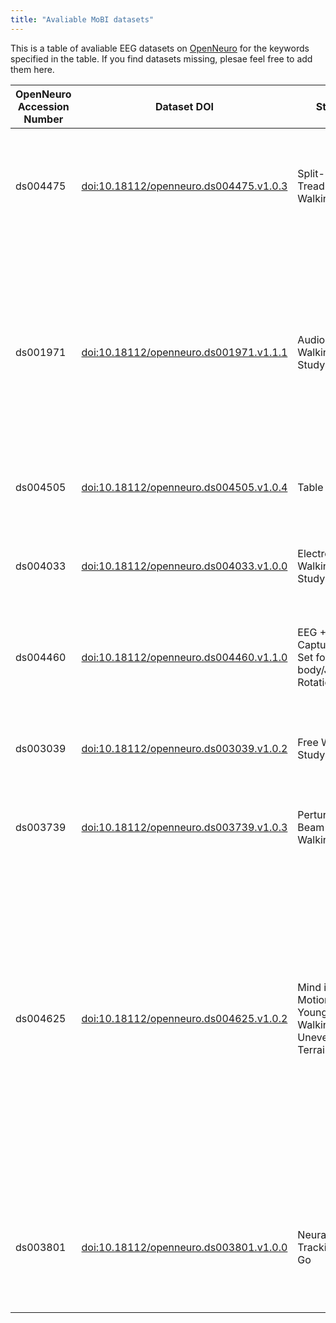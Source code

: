 ```yaml
---
title: "Avaliable MoBI datasets"
---
```


This is a table of avaliable EEG datasets on [OpenNeuro](https://openneuro.org/search/modality/eeg?query=%7B%22modality_selected%22%3A%22EEG%22%7D) for the keywords specified in the table. If you find datasets missing, plesae feel free to add them here.

| OpenNeuro Accession Number | Dataset DOI                                             | Study                                                   | Tasks                                             | Authors                                                                                                      | Keywords | Mobility Tasks     | Sampling Frequency | Participants | EEG Channels | EMG Channels | IMU Tracked Points | IMU Sensor Placement         | MoCap Channels | MoCap Sensor Placement   | Misc Channel Count | Gait Events Shared | Comments                                                                                     |
|----------------------------|---------------------------------------------------------|---------------------------------------------------------|---------------------------------------------------|----------------------------------------------------------------------------------------------------------------|----------|---------------------|--------------------|--------------|--------------|--------------|---------------------|--------------------------------|---------------|--------------------------|--------------------|-------------------|---------------------------------------------------------------------------------------------|
| ds004475                   | [doi:10.18112/openneuro.ds004475.v1.0.3](https://doi.org/10.18112/openneuro.ds004475.v1.0.3) | Split-Belt Treadmill Walking                            | Treadmill Walking                                 | Noelle A. Jacobsen, Daniel P. Ferris                                                                            | gait     | Yes                 | 512                | 30           | 127          | 8            |                     |                                | 127           |                          | 1                  | Yes               | Force plates under treadmill recorded gait parameters, Dual-layer EEG setup                                    |
| ds001971                   | [doi:10.18112/openneuro.ds001971.v1.1.1](https://doi.org/10.18112/openneuro.ds001971.v1.1.1) | Audio Cue Walking Study                                 | Treadmill Walking                                 | Johanna Wagner, Ramon Martinez-Cancino, Scott Makeig, Arnaud Delorme, Christa Neuper, Teodoro Solis-Escalante, Gernot Mueller-Putz | gait     | Yes                 | 512                | 20           | 108          | 4            |                     |                                |               |                          | 1                  |                   |                                                                                             |
| ds004505                   | [doi:10.18112/openneuro.ds004505.v1.0.4](https://doi.org/10.18112/openneuro.ds004505.v1.0.4) | Table Tennis                                            | Table Tennis                                      | Amanda Studnicki, Daniel P. Ferris                                                                             | gait     | Yes                 | 250                | 25           | 120          | 8            | 20                  | Backpack, forehead, lower back | 171           |                          | 0                  |                   |                                                                                             |
| ds004033                   | [doi:10.18112/openneuro.ds004033.v1.0.0](https://doi.org/10.18112/openneuro.ds004033.v1.0.0) | Electrode Walking Study                                 | Outdoor Walking, Oddball Task, Walking Synchronization Task | Joanna Scanlon, Nadine Jacobsen, Marike Maack, Stefan Debener                                                    | gait     | Yes                 | 500                | 18           | 64           | 0            | 3                   | Right foot                     |               |                          | 1                  |                   |                                                                                             |
| ds004460                   | [doi:10.18112/openneuro.ds004460.v1.1.0](https://doi.org/10.18112/openneuro.ds004460.v1.1.0) | EEG + Motion Capture Data Set for a Full-body/Joystick Rotation Task | Rotation                                          | Gramann, K., Hohlefeld, F.U., Gehrke, L., Klug, M                                                                | gait     | Yes (Rotation)      | 1000               | 20           | 160          | 0            |                     | Both feet, hips, shoulders     | 19            |                          |                    | Unclear           |                                                                                             |
| ds003039                   | [doi:10.18112/openneuro.ds003039.v1.0.2](https://doi.org/10.18112/openneuro.ds003039.v1.0.2) | Free Walking Study                                      | Outdoor Walking                                   | Nadine Jacobsen, Sarah Blum, Karsten Witt, Stefan Debener, Joanna Scanlon                                         | walking  | Yes                 | 500                | 19           | 64           | 0            | 3                   |                                |               |                          | 1                  |                   |                                                                                             |
| ds003739                   | [doi:10.18112/openneuro.ds003739.v1.0.3](https://doi.org/10.18112/openneuro.ds003739.v1.0.3) | Perturbed Beam-Walking Task                             | Treadmill Walking                                 | Steven Peterson, Daniel Ferris                                                                                   | walking  | Yes                 | 256                | 30           | 128          | 10           | 6                   | Head, Sacrum                    | 8             |                          | 1                  |                   |                                                                                             |
| ds004625                   | [doi:10.18112/openneuro.ds004625.v1.0.2](https://doi.org/10.18112/openneuro.ds004625.v1.0.2) | Mind in Motion: Young Adults Walking Over Uneven Terrain | Walking                                           | Chang Liu, Ryan J. Downey, Jacob S. Salminen, Sofia Arvelo Rojas, Erika M. Pliner, Natalie Richer, Jungyun Hwang, Yenisel Cruz-Almeida, Todd M. Manini, Chris J. Hass, Rachael D. Seidler, David J. Clark, Daniel P. Ferris | walking  | Yes                 | 500                | 32           | 120          | 8            | 13                  | Lower Back                     |               |                          | 1                  |                   |                                                                                             |
| ds003801                   | [doi:10.18112/openneuro.ds003801.v1.0.0](https://doi.org/10.18112/openneuro.ds003801.v1.0.0) | Neural Tracking To Go                                   | Neural Tracking To Go                             | Lisa Straetmans, Bjoern Holtze, Stefan Debener, Manuela Jaeger, Bojana Mirkovic                                    | balance  | Yes                 | 250                | 20           | 24           | 0            |                     |                                |               |                          | 0                  |                   |                                                                                             |
